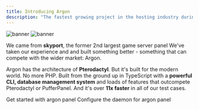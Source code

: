 ```yaml
---
title: Introducing Argon
description: "The fastest growing project in the hosting industry during mid 2024"
---
```


<img
  className="block dark:hidden"
  src="/images/image.png"
  alt="banner"
/>
<img
  className="hidden dark:
"
  src="/images/image.png"
  alt="banner"
/>

We came from **skyport**, the former 2nd largest game server panel We've taken our experience and and built something better - something that can compete with the wider market: Argon.

Argon has the architecture of **Pterodactyl**. But it's built for the modern world. No more PHP. Built from the ground up in TypeScript with a **powerful CLI, database management system** and loads of features that outcompete Pterodactyl or PufferPanel. And it's over **11x faster** in all of our test cases.

<CardGroup cols={2}>
  <Card
    title="Argon Guide"
    icon="bolt"
    href="/argon/installation"
  >
    Get started with argon panel
  </Card>
  <Card
    title="Krypton Guide"
    icon="bolt"
    href="/krypton/installation"
  >
    Configure the daemon for argon panel
  </Card>
</CardGroup>

